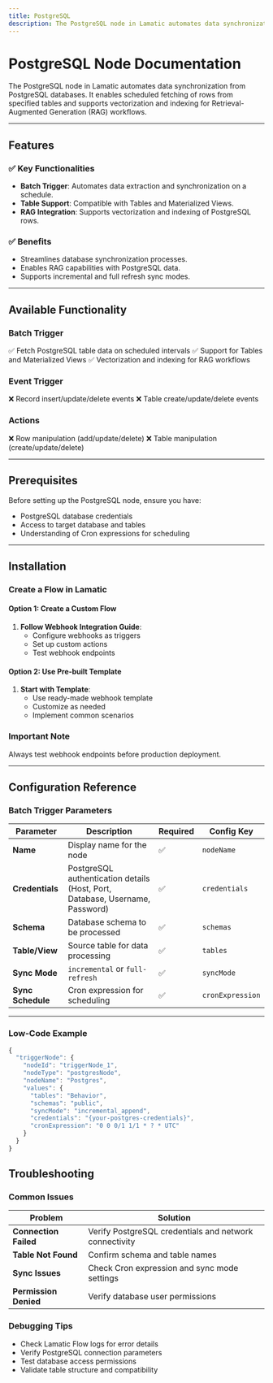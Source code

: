 ```yaml
---
title: PostgreSQL
description: The PostgreSQL node in Lamatic automates data synchronization from PostgreSQL databases. It enables scheduled fetching of rows from specified tables and supports vectorization and indexing for Retrieval-Augmented Generation (RAG) workflows.
---
```


# PostgreSQL Node Documentation

The PostgreSQL node in Lamatic automates data synchronization from PostgreSQL databases. It enables scheduled fetching of rows from specified tables and supports vectorization and indexing for Retrieval-Augmented Generation (RAG) workflows.

---

## Features

### ✅ Key Functionalities
- **Batch Trigger**: Automates data extraction and synchronization on a schedule.
- **Table Support**: Compatible with Tables and Materialized Views.
- **RAG Integration**: Supports vectorization and indexing of PostgreSQL rows.

### ✅ Benefits
- Streamlines database synchronization processes.
- Enables RAG capabilities with PostgreSQL data.
- Supports incremental and full refresh sync modes.

---

## Available Functionality

### Batch Trigger
✅ Fetch PostgreSQL table data on scheduled intervals
✅ Support for Tables and Materialized Views
✅ Vectorization and indexing for RAG workflows

### Event Trigger
❌ Record insert/update/delete events
❌ Table create/update/delete events

### Actions
❌ Row manipulation (add/update/delete)
❌ Table manipulation (create/update/delete)

---

## Prerequisites

Before setting up the PostgreSQL node, ensure you have:
- PostgreSQL database credentials
- Access to target database and tables
- Understanding of Cron expressions for scheduling

---

## Installation

### Create a Flow in Lamatic

#### Option 1: Create a Custom Flow
1. **Follow Webhook Integration Guide**:
   - Configure webhooks as triggers
   - Set up custom actions
   - Test webhook endpoints

#### Option 2: Use Pre-built Template
1. **Start with Template**:
   - Use ready-made webhook template
   - Customize as needed
   - Implement common scenarios

### Important Note
Always test webhook endpoints before production deployment.

---

## Configuration Reference

### Batch Trigger Parameters

| **Parameter**       | **Description**                                                                                             | **Required** | **Config Key**        |
|---------------------|-------------------------------------------------------------------------------------------------------------|--------------|----------------------|
| **Name**           | Display name for the node                                                                                    | ✅           | `nodeName`           |
| **Credentials**    | PostgreSQL authentication details (Host, Port, Database, Username, Password)                                 | ✅           | `credentials`        |
| **Schema**         | Database schema to be processed                                                                              | ✅           | `schemas`            |
| **Table/View**     | Source table for data processing                                                                            | ✅           | `tables`             |
| **Sync Mode**      | `incremental` or `full-refresh`                                                                             | ✅           | `syncMode`           |
| **Sync Schedule**  | Cron expression for scheduling                                                                              | ✅           | `cronExpression`     |

---

### Low-Code Example
```js
{
  "triggerNode": {
    "nodeId": "triggerNode_1",
    "nodeType": "postgresNode",
    "nodeName": "Postgres",
    "values": {
      "tables": "Behavior",
      "schemas": "public",
      "syncMode": "incremental_append",
      "credentials": "{your-postgres-credentials}",
      "cronExpression": "0 0 0/1 1/1 * ? * UTC"
    }
  }
}
```

## Troubleshooting

### Common Issues

| **Problem**                | **Solution**                                                                                  |
|---------------------------|----------------------------------------------------------------------------------------------|
| **Connection Failed**      | Verify PostgreSQL credentials and network connectivity                                        |
| **Table Not Found**        | Confirm schema and table names                                                               |
| **Sync Issues**           | Check Cron expression and sync mode settings                                                  |
| **Permission Denied**      | Verify database user permissions                                                             |

### Debugging Tips

- Check Lamatic Flow logs for error details
- Verify PostgreSQL connection parameters
- Test database access permissions
- Validate table structure and compatibility